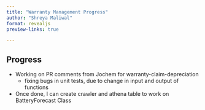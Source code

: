 ```yaml
---
title: "Warranty Management Progress"
author: "Shreya Maliwal"
format: revealjs
preview-links: true

---
```



## Progress
- Working on PR comments from Jochem for warranty-claim-depreciation
    - fixing bugs in unit tests, due to change in input and output of functions
- Once done, I can create crawler and athena table to work on BatteryForecast Class